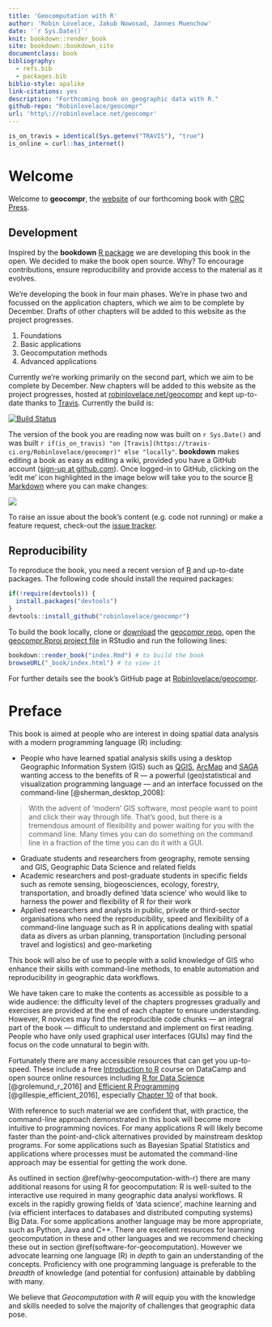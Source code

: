 ```yaml
--- 
title: 'Geocomputation with R'
author: 'Robin Lovelace, Jakub Nowosad, Jannes Muenchow'
date: '`r Sys.Date()`'
knit: bookdown::render_book
site: bookdown::bookdown_site
documentclass: book
bibliography:
  - refs.bib
  - packages.bib
biblio-style: apalike
link-citations: yes
description: "Forthcoming book on geographic data with R."
github-repo: "Robinlovelace/geocompr"
url: 'http\://robinlovelace.net/geocompr'
---
```


```r
is_on_travis = identical(Sys.getenv("TRAVIS"), "true")
is_online = curl::has_internet()
```

# Welcome {-}

Welcome to **geocompr**, the [website](http://robinlovelace.net/geocompr) of our forthcoming book with [CRC Press](https://www.crcpress.com/Chapman--HallCRC-The-R-Series/book-series/CRCTHERSER).

## Development {-}

Inspired by the **bookdown** [R package](https://github.com/rstudio/bookdown) we are developing this book in the open.
We decided to make the book open source.
Why?
To encourage contributions, ensure reproducibility and provide access to the material as it evolves.

We're developing the book in four main phases.
We're in phase two and focussed on the application chapters, which we aim to be complete by December.
Drafts of other chapters will be added to this website as the project progresses.

1. Foundations
2. Basic applications
3. Geocomputation methods
4. Advanced applications

Currently we're working primarily on the second part, which we aim to be complete by December.
New chapters will be added to this website as the project progresses, hosted at [robinlovelace.net/geocompr](http://robinlovelace.net/geocompr) and kept up-to-date thanks to [Travis](https://travis-ci.org/Robinlovelace/geocompr).
Currently the build is:

[![Build Status](https://travis-ci.org/Robinlovelace/geocompr.svg?branch=master)](https://travis-ci.org/Robinlovelace/geocompr) 

The version of the book you are reading now was built on `r Sys.Date()` and was built `r if(is_on_travis) "on [Travis](https://travis-ci.org/Robinlovelace/geocompr)" else "locally"`.
**bookdown** makes editing a book as easy as editing a wiki, provided you have a GitHub account ([sign-up at github.com](https://github.com/)).
Once logged-in to GitHub, clicking on the 'edit me' icon highlighted in the image below will take you to the source [R Markdown](http://rmarkdown.rstudio.com/) where you can make changes:

[![](figures/editme.png)](https://github.com/Robinlovelace/geocompr/edit/master/index.Rmd)

To raise an issue about the book's content (e.g. code not running) or make a feature request, check-out the [issue tracker](https://github.com/Robinlovelace/geocompr/issues).

## Reproducibility {-}

To reproduce the book, you need a recent version of [R](https://cran.r-project.org/) and up-to-date packages.
The following code should install the required packages:

```r
if(!require(devtools)) {
  install.packages("devtools")
}
devtools::install_github("robinlovelace/geocompr")
```

To build the book locally, clone or [download](https://github.com/Robinlovelace/geocompr/archive/master.zip) the [geocompr repo](https://github.com/Robinlovelace/geocompr/), open the [geocompr.Rproj project file](https://github.com/Robinlovelace/geocompr/blob/master/geocompr.Rproj) in RStudio and run the following lines:

```r
bookdown::render_book("index.Rmd") # to build the book
browseURL("_book/index.html") # to view it
```

For further details see the book's GitHub page at [Robinlovelace/geocompr](https://github.com/Robinlovelace/geocompr#geocomputation-with-r).

# Preface

This book is aimed at people who are interest in doing spatial data analysis with a modern programming language (R) including:

- People who have learned spatial analysis skills using a desktop Geographic Information System (GIS) such as [QGIS](http://qgis.org/en/site/), [ArcMap](http://desktop.arcgis.com/en/arcmap/) and [SAGA](http://www.saga-gis.org/en/index.html) wanting access to the benefits of R --- a powerful (geo)statistical and visualization programming language --- and an interface focussed on the command-line [@sherman_desktop_2008]:

> With the advent of 'modern' GIS software, most people want to point and click their way through life. That’s good, but there is a tremendous amount of flexibility and power waiting for you with the command line. Many times you can do something on the command line in a fraction of the time you
can do it with a GUI.

- Graduate students and researchers from geography, remote sensing and GIS, Geographic Data Science and related fields
- Academic researchers and post-graduate students in specific fields such as remote sensing, biogeosciences, ecology, forestry, transportation, and broadly defined 'data science' who would like to harness the power and flexibility of R for their work <!-- please add further fields-->
- Applied researchers and analysts in public, private or third-sector organisations who need the reproducibility, speed and flexibility of a command-line language such as R in applications dealing with spatial data as divers as urban planning, transportation (including personal travel and logistics) and geo-marketing <!-- please add further examples-->

This book will also be of use to people with a solid knowledge of GIS who enhance their skills with command-line methods, to enable automation and reproducibility in geographic data workflows.

We have taken care to make the contents as accessible as possible to a wide audience: the difficulty level of the chapters progresses gradually and exercises are provided at the end of each chapter to ensure understanding.
However, R novices may find the reproducible code chunks --- an integral part of the book --- difficult to understand and implement on first reading. 
People who have only used graphical user interfaces (GUIs) may find the focus on the code unnatural to begin with.

Fortunately there are many accessible resources that can get you up-to-speed.
These include a free [Introduction to R](https://www.datacamp.com/courses/free-introduction-to-r) course on DataCamp and open source online resources including [R for Data Science](http://r4ds.had.co.nz/) [@grolemund_r_2016] and [Efficient R Programming](https://csgillespie.github.io/efficientR/) [@gillespie_efficient_2016], especially [Chapter 10](https://csgillespie.github.io/efficientR/learning.html) of that book.

With reference to such material we are confident that, with practice, the command-line approach demonstrated in this book will become more intuitive to programming novices.
For many applications R will likely become faster than the point-and-click alternatives provided by mainstream desktop programs.
For some applications such as Bayesian Spatial Statistics and applications where processes must be automated the command-line approach may be essential for getting the work done.

As outlined in section \@ref(why-geocomputation-with-r) there are many additional reasons for using R for geocomputation:
R is well-suited to the interactive use required in many geographic data analysi workflows.
R excels in the rapidly growing fields of 'data science', machine learning and (via efficient interfaces to databases and distributed computing systems) Big Data.
For some applications another language may be more appropriate, such as Python, Java and C++.
There are excellent resources for learning geocomputation in these and other languages and we recommend checking these out in section \@ref(software-for-geocomputation).
However we advocate learning one language (R) in *depth* to gain an understanding of the concepts.
Proficiency with one programming language is preferable to the *breadth* of knowledge (and potential for confusion) attainable by dabbling with many.

We believe that *Geocomputation with R* will equip you with the knowledge and skills needed to solve the majority of challenges that geographic data pose.


<!-- to think about, not sure if needed but then this would be a good place to point out why our book might have advantages over the other books --> 
<!-- compare with: -->
<!-- - ASDAR -->
<!-- - An intro to R for spatial analysis and mapping -->
<!-- - Remote Sensing and GIS for ecologists -->
<!-- - Mapping and Environmental and Ecological Statistics with R (not really a competitor, I have ordered a copy, this book is really about modeling, and I would rather prefer the Zuur et al. books over it) -->
<!-- - http://rspatial.org/intr/index.html (haven't read it but might be more suitable for beginners, however, it does not consider sf; additionally, it provides more code than text, and hence, probably less explanations than our book) -->

<!-- ## Acknowledgements {-} -->
<!-- add list of people who helped with this book -->
